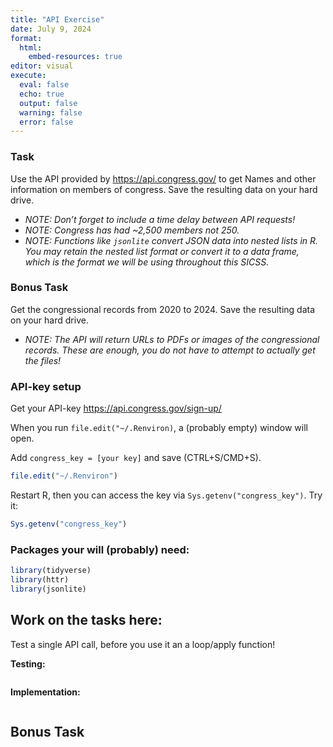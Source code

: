 ```yaml
---
title: "API Exercise"
date: July 9, 2024
format: 
  html:
    embed-resources: true
editor: visual
execute: 
  eval: false
  echo: true
  output: false
  warning: false
  error: false
---
```


### Task

Use the API provided by <https://api.congress.gov/> to get Names and other information on members of congress. Save the resulting data on your hard drive.

-   *NOTE: Don't forget to include a time delay between API requests!*
-   *NOTE: Congress has had \~2,500 members not 250.*
-   *NOTE: Functions like `jsonlite` convert JSON data into nested lists in R. You may retain the nested list format or convert it to a data frame, which is the format we will be using throughout this SICSS.*

### Bonus Task

Get the congressional records from 2020 to 2024. Save the resulting data on your hard drive.

-   *NOTE: The API will return URLs to PDFs or images of the congressional records. These are enough, you do not have to attempt to actually get the files!*

### API-key setup

Get your API-key <https://api.congress.gov/sign-up/>

When you run `file.edit("~/.Renviron)`, a (probably empty) window will open.

Add `congress_key = [your key]` and save (CTRL+S/CMD+S).

```r
file.edit("~/.Renviron")
```

Restart R, then you can access the key via `Sys.getenv("congress_key")`. Try it:

```r
Sys.getenv("congress_key")
```

### Packages your will (probably) need:

```r
library(tidyverse)
library(httr)
library(jsonlite)
```

## Work on the tasks here:

Test a single API call, before you use it an a loop/apply function!

**Testing:**

```r

```

**Implementation:**

```r

```

## Bonus Task

```r

```
